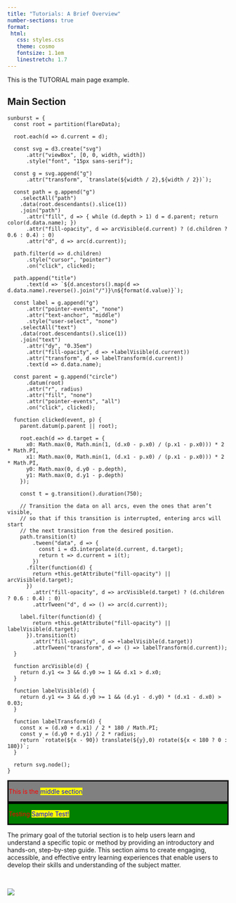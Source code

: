 ```yaml
---
title: "Tutorials: A Brief Overview"
number-sections: true
format:
 html:
   css: styles.css
   theme: cosmo
   fontsize: 1.1em
   linestretch: 1.7
---
```


This is the TUTORIAL main page example.

## Main Section

```ojs
sunburst = {
  const root = partition(flareData);

  root.each(d => d.current = d);

  const svg = d3.create("svg")
      .attr("viewBox", [0, 0, width, width])
      .style("font", "15px sans-serif");

  const g = svg.append("g")
      .attr("transform", `translate(${width / 2},${width / 2})`);

  const path = g.append("g")
    .selectAll("path")
    .data(root.descendants().slice(1))
    .join("path")
      .attr("fill", d => { while (d.depth > 1) d = d.parent; return color(d.data.name); })
      .attr("fill-opacity", d => arcVisible(d.current) ? (d.children ? 0.6 : 0.4) : 0)
      .attr("d", d => arc(d.current));

  path.filter(d => d.children)
      .style("cursor", "pointer")
      .on("click", clicked);

  path.append("title")
      .text(d => `${d.ancestors().map(d => d.data.name).reverse().join("/")}\n${format(d.value)}`);

  const label = g.append("g")
      .attr("pointer-events", "none")
      .attr("text-anchor", "middle")
      .style("user-select", "none")
    .selectAll("text")
    .data(root.descendants().slice(1))
    .join("text")
      .attr("dy", "0.35em")
      .attr("fill-opacity", d => +labelVisible(d.current))
      .attr("transform", d => labelTransform(d.current))
      .text(d => d.data.name);

  const parent = g.append("circle")
      .datum(root)
      .attr("r", radius)
      .attr("fill", "none")
      .attr("pointer-events", "all")
      .on("click", clicked);

  function clicked(event, p) {
    parent.datum(p.parent || root);

    root.each(d => d.target = {
      x0: Math.max(0, Math.min(1, (d.x0 - p.x0) / (p.x1 - p.x0))) * 2 * Math.PI,
      x1: Math.max(0, Math.min(1, (d.x1 - p.x0) / (p.x1 - p.x0))) * 2 * Math.PI,
      y0: Math.max(0, d.y0 - p.depth),
      y1: Math.max(0, d.y1 - p.depth)
    });

    const t = g.transition().duration(750);

    // Transition the data on all arcs, even the ones that aren’t visible,
    // so that if this transition is interrupted, entering arcs will start
    // the next transition from the desired position.
    path.transition(t)
        .tween("data", d => {
          const i = d3.interpolate(d.current, d.target);
          return t => d.current = i(t);
        })
      .filter(function(d) {
        return +this.getAttribute("fill-opacity") || arcVisible(d.target);
      })
        .attr("fill-opacity", d => arcVisible(d.target) ? (d.children ? 0.6 : 0.4) : 0)
        .attrTween("d", d => () => arc(d.current));

    label.filter(function(d) {
        return +this.getAttribute("fill-opacity") || labelVisible(d.target);
      }).transition(t)
        .attr("fill-opacity", d => +labelVisible(d.target))
        .attrTween("transform", d => () => labelTransform(d.current));
  }
  
  function arcVisible(d) {
    return d.y1 <= 3 && d.y0 >= 1 && d.x1 > d.x0;
  }

  function labelVisible(d) {
    return d.y1 <= 3 && d.y0 >= 1 && (d.y1 - d.y0) * (d.x1 - d.x0) > 0.03;
  }

  function labelTransform(d) {
    const x = (d.x0 + d.x1) / 2 * 180 / Math.PI;
    const y = (d.y0 + d.y1) / 2 * radius;
    return `rotate(${x - 90}) translate(${y},0) rotate(${x < 180 ? 0 : 180})`;
  }

  return svg.node();
}
```


::: {style="color: red; border: solid black; background-color: grey;"}
This is the [middle section]{style="background-color: yellow; color: blue;"} 
:::


::: {.grid}

::: {.g-col-2}
:::

::: {.g-col-8}

::: {style="color: red; border: solid black; background-color: green;"}
Testing [Sample Test!]{style="background-color: yellow; color: blue;"}
:::

:::

::: {.g-col-2}
:::

:::

The primary goal of the tutorial section is to help users learn and understand a specific topic or method by providing an introductory and hands-on, step-by-step guide. This section aims to create engaging, accessible, and effective entry learning experiences that enable users to develop their skills and understanding of the subject matter.

<br>

::: {.grid}

::: {.g-col-2}
:::

::: {.g-col-8}
![](./figures/lights.png)
:::

::: {.g-col-2}
:::

:::


